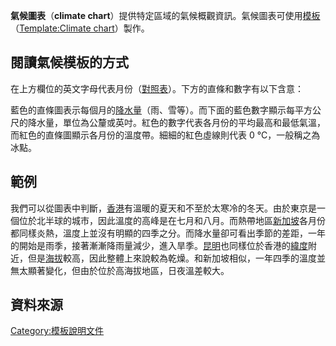 '''氣候圖表'''（'''climate chart'''）提供特定區域的氣候概觀資訊。氣候圖表可使用[[模板]]（[[Template:Climate chart]]）製作。

== 閱讀氣候模板的方式 ==
在上方欄位的英文字母代表月份（[[#英文字母對應月份表|對照表]]）。下方的直條和數字有以下含意：

藍色的直條圖表示每個月的[[降水|降水量]]（雨、雪等）。而下面的藍色數字顯示每平方公尺的降水量，單位為公釐或英吋。紅色的數字代表各月份的平均最高和最低氣溫，而紅色的直條圖顯示各月份的溫度帶。細細的紅色虛線則代表 0 °C，一般稱之為冰點。

== 範例 ==
{{climate chart|[[香港]]
|7|15|25
|8|16|48
|11|19|87
|16|23|167
|20|27|326
|24|29|468
|25|31|376
|25|31|432
|24|29|315
|18|25|100
|13|21|67
|9|17|28
|float=left
clear=none
}}
{{Climate chart|[[新加坡]]
|23|30|256
|23|31|182
|23|31|173
|24|32|166
|24|32|164
|24|31|159
|24|31|168
|24|31|170
|24|31|169
|24|31|182
|23|31|255
|23|30|289
|float=left
|clear=none
}}
{{climate chart|[[昆明]]
|0|16|19
|1|18|23
|4|20|67
|8|23|105
|12|24|132
|13|25|198
|14|26|216
|14|26|205
|13|24|192
|9|23|92
|6|21|55
|3|19|26
|float=left
|clear=none
}}
{{brClear}}
我們可以從圖表中判斷，[[香港]]有溫暖的夏天和不至於太寒冷的冬天。由於東京是一個位於北半球的城市，因此溫度的高峰是在七月和八月。而熱帶地區[[新加坡]]各月份都同樣炎熱，溫度上並沒有明顯的四季之分。而降水量卻可看出季節的差距，一年的開始是雨季，接著漸漸降雨量減少，進入旱季。[[昆明]]也同樣位於香港的[[緯度]]附近，但是[[海拔]]較高，因此整體上來說較為乾燥。和新加坡相似，一年四季的溫度並無太顯著變化，但由於位於高海拔地區，日夜溫差較大。

== 資料來源 ==
{{reflist}}<noinclude>
[[Category:模板說明文件]]
</noinclude>